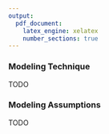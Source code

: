 ```yaml
---
output:
  pdf_document:
    latex_engine: xelatex
    number_sections: true
---
```


### Modeling Technique

TODO

### Modeling Assumptions

TODO

<!--
This task refers to choosing one or more specific modeling techniques, such as decision tree building with C4.5 or neural network generation with back propagation. If assumptions are attached to the modeling technique, these should be recorded.
-->
